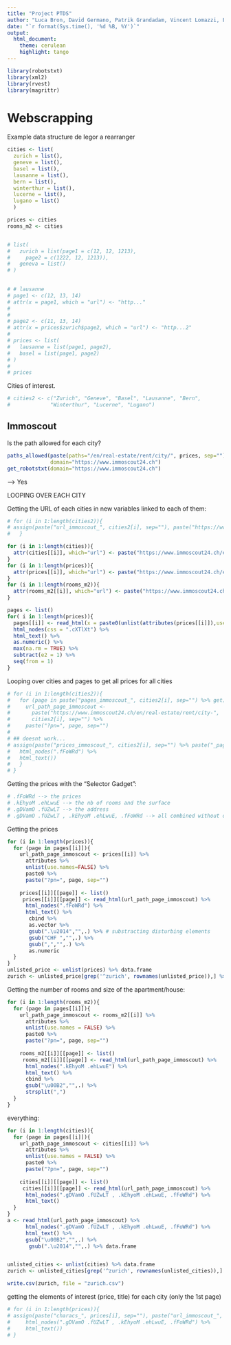 ```yaml
---
title: "Project PTDS"
author: "Luca Bron, David Germano, Patrik Grandadam, Vincent Lomazzi, Edgar Raisin"
date: "`r format(Sys.time(), '%d %B, %Y')`"
output:
  html_document:
    theme: cerulean
    highlight: tango
---
```


```r
library(robotstxt)
library(xml2)
library(rvest)
library(magrittr)
```


# Webscrapping

Example data structure de Iegor a rearranger

```r
cities <- list(
  zurich = list(),
  geneve = list(),
  basel = list(),
  lausanne = list(),
  bern = list(),
  winterthur = list(),
  lucerne = list(),
  lugano = list()
  )

prices <- cities
rooms_m2 <- cities


# list(
#   zurich = list(page1 = c(12, 12, 1213),
#     page2 = c(1222, 12, 1213)),
#   geneva = list()
# )
    

# # lausanne
# page1 <- c(12, 13, 14)
# attr(x = page1, which = "url") <- "http..."
# 
# 
# page2 <- c(11, 13, 14)
# attr(x = prices$zurich$page2, which = "url") <- "http...2"
# 
# prices <- list(
#   lausanne = list(page1, page2),
#   basel = list(page1, page2)
# )
# 
# prices
```


Cities of interest.

```r
# cities2 <- c("Zurich", "Geneve", "Basel", "Lausanne", "Bern",
#             "Winterthur", "Lucerne", "Lugano")
```


## Immoscout

Is the path allowed for each city? 

```r
paths_allowed(paste(paths="/en/real-estate/rent/city/", prices, sep=""),
              domain="https://www.immoscout24.ch")
get_robotstxt(domain="https://www.immoscout24.ch")
```
--> Yes 


LOOPING OVER EACH CITY

Getting the URL of each cities in new variables linked to each of them:

```r
# for (i in 1:length(cities2)){
# assign(paste("url_immoscout_", cities2[i], sep=""), paste("https://www.immoscout24.ch/en/real-estate/rent/city-", cities2[i], sep=""))
#   }
```

```r
for (i in 1:length(cities)){
  attr(cities[[i]], which="url") <- paste("https://www.immoscout24.ch/en/real-estate/rent/city-", names(cities[i]), sep="") 
}
for (i in 1:length(prices)){
  attr(prices[[i]], which="url") <- paste("https://www.immoscout24.ch/en/real-estate/rent/city-", names(prices[i]), sep="") 
}
for (i in 1:length(rooms_m2)){
  attr(rooms_m2[[i]], which="url") <- paste("https://www.immoscout24.ch/en/real-estate/rent/city-", names(rooms_m2[i]), sep="") 
}

```



```r
pages <- list()
for( i in 1:length(prices)){
  pages[[i]] <- read_html(x = paste0(unlist(attributes(prices[[i]]),use.names=FALSE))) %>%
  html_nodes(css = ".cXTlXt") %>%
  html_text() %>%
  as.numeric() %>%
  max(na.rm = TRUE) %>%
  subtract(e2 = 1) %>%
  seq(from = 1) 
}
```

Looping over cities and pages to get all prices for all cities
```r
# for (i in 1:length(cities2)){
#   for (page in paste("pages_immoscout_", cities2[i], sep="") %>% get){
#     url_path_page_immoscout <-
#       paste("https://www.immoscout24.ch/en/real-estate/rent/city-",
#       cities2[i], sep="") %>% 
#     paste("?pn=", page, sep="")
# 
# ## doesnt work...
# assign(paste("prices_immoscout_", cities2[i], sep="") %>% paste("_page_", page, sep=""), read_html(url_path_page_immoscout) %>% 
#   html_nodes(".fFoWRd") %>%
#   html_text())
#   }
# }
```

Getting the prices with the "Selector Gadget":

```r
# .fFoWRd --> the prices
# .kEhyoM .ehLwuE --> the nb of rooms and the surface
# .gDVamO .fUZwLT --> the address
# .gDVamO .fUZwLT , .kEhyoM .ehLwuE, .fFoWRd --> all combined without other perturbating lements
```

Getting the prices
```r
for (i in 1:length(prices)){
  for (page in pages[[i]]){  
    url_path_page_immoscout <- prices[[i]] %>% 
      attributes %>% 
      unlist(use.names=FALSE) %>% 
      paste0 %>%
      paste("?pn=", page, sep="") 
      
    prices[[i]][[page]] <- list()
     prices[[i]][[page]] <- read_html(url_path_page_immoscout) %>% 
      html_nodes(".fFoWRd") %>%
      html_text() %>% 
       cbind %>% 
       as.vector %>% 
       gsub(".\u2014","",.) %>% # substracting disturbing elements
       gsub("CHF ","",.) %>% 
       gsub(",","",.) %>% 
       as.numeric
  }
}
unlisted_price <- unlist(prices) %>% data.frame
zurich <- unlisted_price[grep('^zurich', rownames(unlisted_price)),] %>% data.frame
```

Getting the number of rooms and size of the apartment/house: 
```r
for (i in 1:length(rooms_m2)){
  for (page in pages[[i]]){  
    url_path_page_immoscout <- rooms_m2[[i]] %>% 
      attributes %>% 
      unlist(use.names = FALSE) %>% 
      paste0 %>%
      paste("?pn=", page, sep="") 
      
    rooms_m2[[i]][[page]] <- list()
     rooms_m2[[i]][[page]] <- read_html(url_path_page_immoscout) %>% 
      html_nodes(".kEhyoM .ehLwuE") %>%
      html_text() %>% 
      cbind %>%
      gsub("\u00B2","",.) %>%
      strsplit(",")
  }
}
```

everything:
```r
for (i in 1:length(cities)){
  for (page in pages[[i]]){  
    url_path_page_immoscout <- cities[[i]] %>% 
      attributes %>% 
      unlist(use.names = FALSE) %>% 
      paste0 %>%
      paste("?pn=", page, sep="") 
      
    cities[[i]][[page]] <- list()
     cities[[i]][[page]] <- read_html(url_path_page_immoscout) %>% 
      html_nodes(".gDVamO .fUZwLT , .kEhyoM .ehLwuE, .fFoWRd") %>%
      html_text() 
  }
}
a <- read_html(url_path_page_immoscout) %>% 
      html_nodes(".gDVamO .fUZwLT , .kEhyoM .ehLwuE, .fFoWRd") %>%
      html_text() %>% 
      gsub("\u00B2","",.) %>% 
       gsub(".\u2014","",.) %>% data.frame


unlisted_cities <- unlist(cities) %>% data.frame
zurich <- unlisted_cities[grep('^zurich', rownames(unlisted_cities)),] %>% data.frame
```



```r
write.csv(zurich, file = "zurich.csv")
```




getting the elements of interest (price, title) for each city (only the 1st page)
```r
# for (i in 1:length(prices)){
# assign(paste("characs_", prices[i], sep=""), paste("url_immoscout_", prices[i], sep="")  %>% get %>%
#     html_nodes(".gDVamO .fUZwLT , .kEhyoM .ehLwuE, .fFoWRd") %>%
#     html_text())
# }
```
